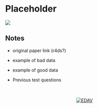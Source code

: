 # Placeholder {#placeholder}

![](images/banners/banners_placeholder_tidy_data.png)

## Notes

- original paper link (r4ds?)
- example of bad data
- example of good data

- Previous test questions








<!-- Footer -->
<center>
</br></br>
[![EDAV](images/icons/edav_resource_small.png)](index.html)
</br></br>
</center>